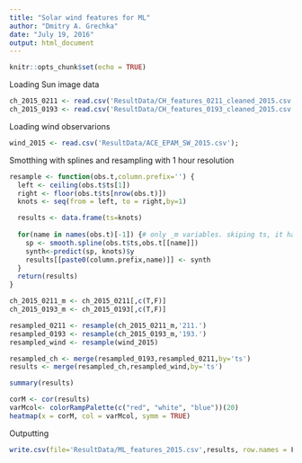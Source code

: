 ```yaml
---
title: "Solar wind features for ML"
author: "Dmitry A. Grechka"
date: "July 19, 2016"
output: html_document
---
```


```r
knitr::opts_chunk$set(echo = TRUE)
```

Loading Sun image data
```r
ch_2015_0211 <- read.csv('ResultData/CH_features_0211_cleaned_2015.csv')
ch_2015_0193 <- read.csv('ResultData/CH_features_0193_cleaned_2015.csv')
```

Loading wind observarions
```r
wind_2015 <- read.csv('ResultData/ACE_EPAM_SW_2015.csv');
```

Smotthing with splines and resampling with 1 hour resolution

```r
resample <- function(obs.t,column.prefix='') {
  left <- ceiling(obs.t$ts[1])
  right <- floor(obs.t$ts[nrow(obs.t)])
  knots <- seq(from = left, to = right,by=1)

  results <- data.frame(ts=knots)
    
  for(name in names(obs.t)[-1]) {# only _m variables. skiping ts, it has idx 1
    sp <- smooth.spline(obs.t$ts,obs.t[[name]])
    synth<-predict(sp, knots)$y
    results[[paste0(column.prefix,name)]] <- synth
  }
  return(results)
}

ch_2015_0211_m <- ch_2015_0211[,c(T,F)]
ch_2015_0193_m <- ch_2015_0193[,c(T,F)]

resampled_0211 <- resample(ch_2015_0211_m,'211.')
resampled_0193 <- resample(ch_2015_0193_m,'193.')
resampled_wind <- resample(wind_2015)

resampled_ch <- merge(resampled_0193,resampled_0211,by='ts')
results <- merge(resampled_ch,resampled_wind,by='ts')

summary(results)
```

```r
corM <- cor(results)
varMcol<- colorRampPalette(c("red", "white", "blue"))(20)
heatmap(x = corM, col = varMcol, symm = TRUE)
```

Outputting

```r
write.csv(file='ResultData/ML_features_2015.csv',results, row.names = F)
```